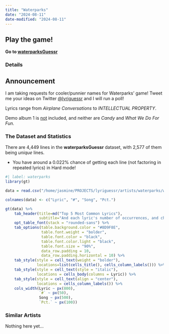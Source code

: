 ```yaml
---
title: "Waterparks"
date: "2024-08-11"
date-modified: "2024-08-11"
---
```


::: {.callout-tip appearance="simple"}
## Play the game!
::: lead
**Go to [waterparksGuessr](https://waterparksguessr.streamlit.app/)**
:::
:::

### Details

::: {.callout-note appearance="simple"}
## Announcement
I am taking requests for cooler/punnier names for Waterparks' game! Tweet me your ideas on Twitter [@lyriguessr](https://x.com/lyriguessr) and I will run a poll!
:::

Lyrics range from *Airplane Conversations* to *INTELLECTUAL PROPERTY*.

Demo album 1 is <u>not</u> included, and neither are *Candy* and *What We Do For Fun.*

### The Dataset and Statistics

There are 4,449 lines in the **waterparksGuessr** dataset, with 2,577 of them being *unique* lines. 

* You have around a 0.022% chance of getting each line (not factoring in repeated lyrics) in Hard mode! 
```r
#| label: waterparks
library(gt)

data = read.csv("/home/jasmine/PROJECTS/lyriguessr/artists/waterparks/waterparks_counts.csv")

colnames(data) <- c("Lyric", "#", "Song", "Pct.")

gt(data) %>% 
    tab_header(title=md("Top 5 Most Common Lyrics"), 
               subtitle="And each lyric's number of occurrences, and chance of showing up in Hard mode") %>%
    opt_table_font(stack = "rounded-sans") %>%
    tab_options(table.background.color = "#8D9F8E",
                table.font.weight = "bolder",
                table.font.color = "black",
                table.font.color.light = "black",
                table.font.size = "90%",
                data_row.padding = 10,
                data_row.padding.horizontal = 10) %>%
    tab_style(style = cell_text(weight = "bolder"),
              locations=list(cells_title(), cells_column_labels())) %>%
    tab_style(style = cell_text(style = "italic"),
              locations = cells_body(columns = Lyric)) %>%
    tab_style(style = cell_text(align = "center"),
              locations = cells_column_labels()) %>%
    cols_width(Lyric ~ px(800),
               `#` ~ px(50),
               Song ~ px(500),
               `Pct.` ~ px(100))
```

### Similar Artists

Nothing here yet...

